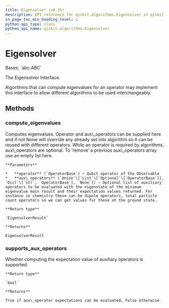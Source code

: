 ```yaml
---
title: Eigensolver (v0.35)
description: API reference for qiskit.algorithms.Eigensolver in qiskit v0.35
in_page_toc_min_heading_level: 1
python_api_type: class
python_api_name: qiskit.algorithms.Eigensolver
---
```


# Eigensolver

<Class id="qiskit.algorithms.Eigensolver" isDedicatedPage={true} github="https://github.com/qiskit/qiskit/tree/stable/0.20/qiskit/algorithms/eigen_solvers/eigen_solver.py" signature="Eigensolver" modifiers="class">
  Bases: `abc.ABC`

  The Eigensolver Interface.

  Algorithms that can compute eigenvalues for an operator may implement this interface to allow different algorithms to be used interchangeably.

  ## Methods

  <span id="qiskit-algorithms-eigensolver-compute-eigenvalues" />

  ### compute\_eigenvalues

  <Function id="qiskit.algorithms.Eigensolver.compute_eigenvalues" signature="Eigensolver.compute_eigenvalues(operator, aux_operators=None)" modifiers="abstract">
    Computes eigenvalues. Operator and aux\_operators can be supplied here and if not None will override any already set into algorithm so it can be reused with different operators. While an operator is required by algorithms, aux\_operators are optional. To ‘remove’ a previous aux\_operators array use an empty list here.

    **Parameters**

    *   **operator** (`OperatorBase`) – Qubit operator of the Observable
    *   **aux\_operators** (`Union`\[`List`\[`Optional`\[`OperatorBase`]], `Dict`\[`str`, `OperatorBase`], `None`]) – Optional list of auxiliary operators to be evaluated with the eigenstate of the minimum eigenvalue main result and their expectation values returned. For instance in chemistry these can be dipole operators, total particle count operators so we can get values for these at the ground state.

    **Return type**

    `EigensolverResult`

    **Returns**

    EigensolverResult
  </Function>

  <span id="qiskit-algorithms-eigensolver-supports-aux-operators" />

  ### supports\_aux\_operators

  <Function id="qiskit.algorithms.Eigensolver.supports_aux_operators" signature="Eigensolver.supports_aux_operators()" modifiers="classmethod">
    Whether computing the expectation value of auxiliary operators is supported.

    **Return type**

    `bool`

    **Returns**

    True if aux\_operator expectations can be evaluated, False otherwise
  </Function>
</Class>

